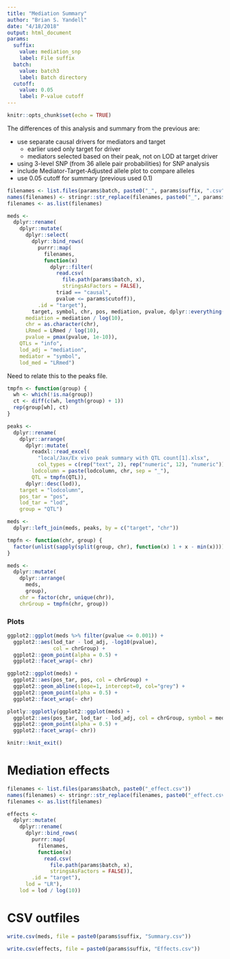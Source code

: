 ```yaml
---
title: "Mediation Summary"
author: "Brian S. Yandell"
date: "4/18/2018"
output: html_document
params:
  suffix:
    value: mediation_snp
    label: File suffix
  batch:
    value: batch3
    label: Batch directory
  cutoff:
    value: 0.05
    label: P-value cutoff
---
```


```r
knitr::opts_chunk$set(echo = TRUE)
```

The differences of this analysis and summary from the previous are:

- use separate causal drivers for mediators and target
    + earlier used only target for driver
    + mediators selected based on their peak, not on LOD at target driver
- using 3-level SNP (from 36 allele pair probabilities) for SNP analysis
- include Mediator-Target-Adjusted allele plot to compare alleles
- use 0.05 cutoff for summary (previous used 0.1)

```r
filenames <- list.files(params$batch, paste0("_", params$suffix, ".csv"))
names(filenames) <- stringr::str_replace(filenames, paste0("_", params$suffix, ".csv"), "")
filenames <- as.list(filenames)
```

```r
meds <- 
  dplyr::rename(
    dplyr::mutate(
      dplyr::select(
        dplyr::bind_rows(
          purrr::map(
            filenames,
            function(x) 
              dplyr::filter(
                read.csv(
                  file.path(params$batch, x),
                  stringsAsFactors = FALSE),
                triad == "causal",
                pvalue <= params$cutoff)),
          .id = "target"),
        target, symbol, chr, pos, mediation, pvalue, dplyr::everything()),
      mediation = mediation / log(10),
      chr = as.character(chr),
      LRmed = LRmed / log(10),
      pvalue = pmax(pvalue, 1e-10)),
    QTLs = "info",
    lod_adj = "mediation",
    mediator = "symbol",
    lod_med = "LRmed")
```

Need to relate this to the peaks file.

```r
tmpfn <- function(group) {
  wh <- which(!is.na(group))
  ct <- diff(c(wh, length(group) + 1))
  rep(group[wh], ct)
}

peaks <- 
  dplyr::rename(
    dplyr::arrange(
      dplyr::mutate(
        readxl::read_excel(
          "local/Jax/Ex vivo peak summary with QTL count[1].xlsx",
          col_types = c(rep("text", 2), rep("numeric", 12), "numeric")),
        lodcolumn = paste(lodcolumn, chr, sep = "_"),
        QTL = tmpfn(QTL)),
      dplyr::desc(lod)),
    target = "lodcolumn",
    pos_tar = "pos",
    lod_tar = "lod",
    group = "QTL")
```

```r
meds <- 
  dplyr::left_join(meds, peaks, by = c("target", "chr"))
```

```r
tmpfn <- function(chr, group) {
  factor(unlist(sapply(split(group, chr), function(x) 1 + x - min(x))))
}
```

```r
meds <- 
  dplyr::mutate(
    dplyr::arrange(
      meds,
      group),
    chr = factor(chr, unique(chr)),
    chrGroup = tmpfn(chr, group))
```

### Plots

```r
ggplot2::ggplot(meds %>% filter(pvalue <= 0.001)) +
  ggplot2::aes(lod_tar - lod_adj, -log10(pvalue),
               col = chrGroup) +
  ggplot2::geom_point(alpha = 0.5) +
  ggplot2::facet_wrap(~ chr)
```

```r
ggplot2::ggplot(meds) +
  ggplot2::aes(pos_tar, pos, col = chrGroup) +
  ggplot2::geom_abline(slope=1, intercept=0, col="grey") +
  ggplot2::geom_point(alpha = 0.5) +
  ggplot2::facet_wrap(~ chr)
```

```r
plotly::ggplotly(ggplot2::ggplot(meds) +
  ggplot2::aes(pos_tar, lod_tar - lod_adj, col = chrGroup, symbol = mediator) +
  ggplot2::geom_point(alpha = 0.5) +
  ggplot2::facet_wrap(~ chr))
```

```r
knitr::knit_exit()
```

# Mediation effects

```r
filenames <- list.files(params$batch, paste0("_effect.csv"))
names(filenames) <- stringr::str_replace(filenames, paste0("_effect.csv"), "")
filenames <- as.list(filenames)
```

```r
effects <- 
  dplyr::mutate(
    dplyr::rename(
      dplyr::bind_rows(
        purrr::map(
          filenames,
          function(x) 
            read.csv(
              file.path(params$batch, x),
              stringsAsFactors = FALSE)),
        .id = "target"),
      lod = "LR"),
    lod = lod / log(10))
```

# CSV outfiles

```r
write.csv(meds, file = paste0(params$suffix, "Summary.csv"))
```

```r
write.csv(effects, file = paste0(params$suffix, "Effects.csv"))
```


